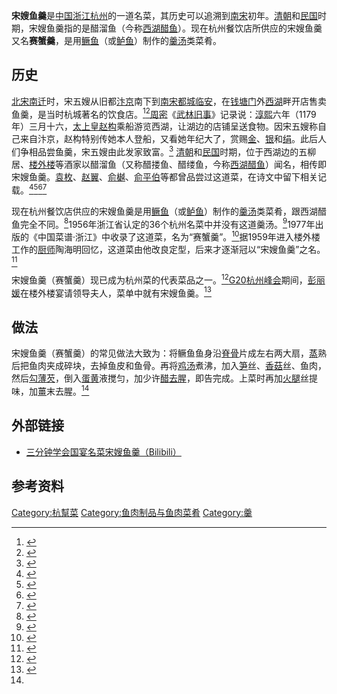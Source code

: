 {{Infobox food|name=宋嫂鱼羹|alternate_name=赛蟹羹|main_ingredient=[[鳜鱼|鳜鱼]]，[[笋|笋]]，[[香菇|香菇]]，[[火腿|火腿]]|region=[[杭州|杭州]]|type=[[羹|羹]]}}
'''宋嫂鱼羹'''是[[中国|中国]][[浙江|浙江]][[杭州|杭州]]的一道名菜，其历史可以追溯到[[南宋|南宋]]初年。[[清朝|清朝]]和[[中華民國大陸時期|民国]]时期，宋嫂鱼羹指的是醋溜鱼（今称[[西湖醋鱼|西湖醋鱼]]）。现在杭州餐饮店所供应的宋嫂鱼羹又名'''赛蟹羹'''，是用[[鳜鱼|鳜鱼]]（或[[鲈鱼|鲈鱼]]）制作的[[羹|羹汤]]类菜肴。

== 历史 ==
{{Quote box|width=265px|align=right|bgcolor=#FFFFF0|salign=right|quote=湖頭雙槳藕花新，五嫂魚羹[[曲院风荷|麯院]]春。|source=——[[区仕衡|区仕衡]]《與客西湖上感事》<ref>{{Cite book|title=全粤诗 第2册|last=中山大学中国古文献研究所|publisher=岭南美术出版社|year=2008|isbn=978-7-5362-4037-7|location=广州}}</ref>{{rp|434}}}}
[[北宋|北宋]][[靖康之乱|南迁]]时，宋五嫂从旧都[[汴京|汴京]]南下到[[南宋|南宋]][[都城|都城]][[临安城|临安]]，在[[钱塘门|钱塘门]]外[[西湖|西湖]]畔开店售卖鱼羹，是当时杭城著名的饮食店。<ref>{{Cite book|title=宋元笔记小说大观 第五册|last=袁褧|first=|publisher=上海古籍出版社|year=2007|isbn=978-7-5325-4662-6|location=上海|pages=4753-4786|chapter=枫窗小牍|url=https://zh.wikisource.org/wiki/%E6%A5%93%E7%AA%97%E5%B0%8F%E7%89%98|access-date=2020-08-06|archive-date=2011-09-27|archive-url=https://web.archive.org/web/20110927113041/http://zh.wikisource.org/wiki/%E6%A5%93%E7%AA%97%E5%B0%8F%E7%89%98|dead-url=no}}</ref>{{Rp|4771}}<ref>{{Cite book|title=西湖文献集成 第2册|last=耐得翁|publisher=杭州出版社|year=2004|isbn=7-80633-716-4|location=杭州|pages=25-46|chapter=都城纪胜|first=|url=https://zh.wikisource.org/wiki/%E9%83%BD%E5%9F%8E%E7%B4%80%E5%8B%9D/%E5%B8%82%E4%BA%95_%E8%AB%B8%E8%A1%8C_%E9%85%92%E8%82%86_%E9%A3%9F%E5%BA%97_%E8%8C%B6%E5%9D%8A|access-date=2020-08-06|archive-date=2020-12-12|archive-url=https://web.archive.org/web/20201212141033/https://zh.wikisource.org/wiki/%E9%83%BD%E5%9F%8E%E7%B4%80%E5%8B%9D/%E5%B8%82%E4%BA%95_%E8%AB%B8%E8%A1%8C_%E9%85%92%E8%82%86_%E9%A3%9F%E5%BA%97_%E8%8C%B6%E5%9D%8A}}</ref>{{Rp|33}}[[周密|周密]]《[[武林旧事|武林旧事]]》记录说：[[淳熙|淳熙]]六年（1179年）三月十六，[[太上皇|太上皇]][[宋高宗|赵构]]乘船游览西湖，让湖边的店铺呈送食物。因宋五嫂称自己来自汴京，赵构特别传她本人登船，又看她年纪大了，赏赐[[金|金]]、[[银|银]]和[[绢|绢]]。此后人们争相品尝鱼羹，宋五嫂由此发家致富。<ref>{{Cite book|title=武林旧事|last=周密|first=|publisher=浙江古籍出版社|year=2011|isbn=978-7-80715-789-2|location=杭州|pages=|url=https://zh.wikisource.org/wiki/%E6%AD%A6%E6%9E%97%E8%88%8A%E4%BA%8B|access-date=2020-08-06|archive-date=2022-01-25|archive-url=https://web.archive.org/web/20220125011516/https://zh.wikisource.org/wiki/%E6%AD%A6%E6%9E%97%E8%88%8A%E4%BA%8B}}</ref>{{Rp|48,163}}
{{Quote box|width=265px|align=right|bgcolor=#FFFFF0|salign=right|quote=鱼羹醋缕味称奇，想自南迁宋嫂遗。|source=——[[赵翼|赵翼]]《西湖杂诗》<ref name=ZY/>{{Rp|531}}}}
[[清朝|清朝]]和[[中華民國大陸時期|民国]]时期，位于西湖边的五柳居、[[楼外楼|楼外楼]]等酒家以醋溜鱼（又称醋搂鱼、醋缕鱼，今称[[西湖醋鱼|西湖醋鱼]]）闻名，相传即宋嫂鱼羹。[[袁枚|袁枚]]、[[赵翼|赵翼]]、[[俞樾|俞樾]]、[[俞平伯|俞平伯]]等都曾品尝过这道菜，在诗文中留下相关记载。<ref>{{Cite book|title=随园食单|last=袁枚|publisher=开明出版社|year=2018|isbn=978-7-5131-3823-9|location=北京|first=|pages=|url=https://zh.wikisource.org/wiki/%E9%9A%A8%E5%9C%92%E9%A3%9F%E5%96%AE|access-date=2020-08-06|archive-date=2022-01-31|archive-url=https://web.archive.org/web/20220131022826/https://zh.wikisource.org/wiki/%E9%9A%A8%E5%9C%92%E9%A3%9F%E5%96%AE}}</ref>{{Rp|122}}<ref name=ZY>{{Cite book|title=瓯北集|last=赵翼|publisher=上海古籍出版社|year=1997|isbn=7-5325-1946-5|location=上海|others=李学颖,曹光甫(校点)}}</ref>{{Rp|531}}<ref>{{Cite book|title=春在堂全书 第5册|last=俞樾|publisher=凤凰出版社|year=2010|isbn=978-7-80729-640-9|location=南京}}</ref>{{Rp|209}}<ref>{{Cite book|title=俞平伯全集 第2卷|last=俞平伯|publisher=花山文艺出版社|year=1997|isbn=7-80611-570-6|location=石家庄|pages=797-804|chapter=略谈杭州北京的饮食|origyear=1982}}</ref>

现在杭州餐饮店供应的宋嫂鱼羹是用[[鳜鱼|鳜鱼]]（或[[鲈鱼|鲈鱼]]）制作的[[羹|羹汤]]类菜肴，跟西湖醋鱼完全不同。<ref>{{Cite book|title=杭州文史资料 第25辑|publisher=杭州市政协文史委员会|year=2000|location=杭州|pages=85-162|chapter=俞曲园和杭州|authorlink=俞泽明}}</ref>{{Rp|126}}1956年浙江省认定的36个杭州名菜中并没有这道羹汤。<ref>{{Cite book|title=杭州菜谱|last=杭州市饮食服务公司(编)|publisher=浙江科学技术出版社|year=1988|isbn=7-5341-0047-X|location=杭州|pages=}}</ref>{{Rp|311}}1977年出版的《中国菜谱·浙江》中收录了这道菜，名为“赛蟹羹”。<ref name=recipe>{{Cite book|title=中国菜谱（浙江）|publisher=中国财政经济出版社|year=1977|location=北京|unified=15166·014}}</ref>{{Rp|111}}据1959年进入楼外楼工作的[[厨师|厨师]]陶海明回忆，这道菜由他改良定型，后来才逐渐冠以“宋嫂鱼羹”之名。<ref>{{Cite news|url=https://ori.hangzhou.com.cn/ornews/content/2011-11/17/content_3961633.htm|title=36道杭州名菜中为什么没有“宋嫂鱼羹”？|author=郭媛贞|date=2011-11-17|work=杭州网|publisher=|accessdate=|author2=周曦|archive-date=2020-08-07|archive-url=https://web.archive.org/web/20200807080428/https://ori.hangzhou.com.cn/ornews/content/2011-11/17/content_3961633.htm|dead-url=no}}</ref>

宋嫂鱼羹（赛蟹羹）现已成为杭州菜的代表菜品之一。<ref>{{Cite book|title=中国浙菜|publisher=中国食品出版社|year=1990|isbn=7-80044-283-7|location=北京|pages=1-40|editor-last=徐海荣|chapter=浙菜源流概论|last=林正秋}}</ref>{{Rp|39}}[[G20|G20]][[2016年二十国集团杭州峰会|杭州峰会]]期间，[[彭丽媛|彭丽媛]]在楼外楼宴请领导夫人，菜单中就有宋嫂鱼羹。<ref>{{Cite news|url=https://hzdaily.hangzhou.com.cn/hzrb/html/2016-09/06/content_2355494.htm|title=夫人团午宴触摸中国文化|author=柯静|date=2016-09-06|work=杭州日报|publisher=|accessdate=|language=|format=|archive-date=2020-08-07|archive-url=https://web.archive.org/web/20200807080317/https://hzdaily.hangzhou.com.cn/hzrb/html/2016-09/06/content_2355494.htm|dead-url=no}}</ref>

== 做法 ==
宋嫂鱼羹（赛蟹羹）的常见做法大致为：将鳜鱼鱼身沿[[脊骨|脊骨]]片成左右两大扇，[[蒸|蒸]]熟后把鱼肉夹成碎块，去掉鱼皮和鱼骨。再将[[鸡汤|鸡汤]]煮沸，加入[[笋|笋]]丝、[[香菇|香菇]]丝、鱼肉，然后[[勾芡|勾薄芡]]，倒入[[蛋黄|蛋黄]]液搅匀，加少许[[醋|醋]][[去腥|去腥]]，即告完成。上菜时再加[[火腿|火腿]]丝提味，加[[薑|薑]]末去腥。<ref name=recipe/>{{Rp|111}}

== 外部链接 ==
* [https://www.bilibili.com/video/BV1mv411B763 三分钟学会国宴名菜宋嫂鱼羹（Bilibili）] {{Wayback|url=https://www.bilibili.com/video/BV1mv411B763 |date=20201212141150 }}

== 参考资料 ==
{{reflist}}

{{杭帮菜}}
[[Category:杭幫菜|Category:杭幫菜]]
[[Category:鱼肉制品与鱼肉菜肴|Category:鱼肉制品与鱼肉菜肴]]
[[Category:羹|Category:羹]]